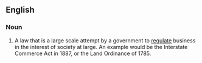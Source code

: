 ==English==

===Noun===
{{en-noun|sg=[[Red]] [[letter]] [[law]]}}

# A law that is a large scale attempt by a government to [[regulate]] business in the interest of society at large. An example would be the Interstate Commerce Act in 1887, or the Land Ordinance of 1785.